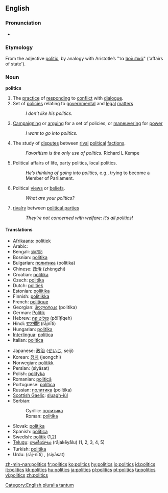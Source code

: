 ==English==

===Pronunciation===
{{IPA|/ˈpɒl.ɪ.tɪks/}}
*{{audio|en-us-politics.ogg|Audio (US)}}

===Etymology===
From the adjective [[politic]], by analogy with Aristotle’s "τα [[πολιτικά]]" ('affairs of state').

===Noun===
'''politics''' {{p}}

# The [[practice]] of [[responding]] to [[conflict]] with [[dialogue]].
# Set of [[policies]] relating to [[governmental]] and [[legal]] [[matters]]
#:''I don’t like his politics.''
# [[campaigning|Campaigning]] or [[arguing]] for a set of policies, or [[maneuvering]] for [[power]]
#: ''I want to go into politics.''
# The study of [[disputes]] between [[rival]] [[political]] [[factions]].
#:''Favoritism is the only use of politics.'' Richard L Kempe
# Political affairs of life, party politics, local politics.
#: ''He’s thinking of going into politics'', e.g., trying to become a Member of Parliament.
# Political [[views]] or [[beliefs]].
#: ''What are your politics?''
# [[rivalry]] between [[political parties]]
#: ''They’re not concerned with welfare: it’s all politics!''

====Translations====
{{top}}
*[[Afrikaans]]: [[politiek]]
*Arabic: {{Arab|[[سياسة]]}} {{unicode|(siyāsa)}} {{f}}
*Bengali: [[রাজনীতি]]
*Bosnian: [[politika]] {{f}}
*Bulgarian: [[политика]] (polítika) {{f}}
*Chinese: [[政治]] (zhèngzhì)
*Croatian: [[politika]] {{f}}
*Czech: [[politika]] {{f}}
*Dutch: [[politiek]] {{f}}
*Estonian: [[poliitika]]
*Finnish: [[politiikka]]
*French: [[politique]] {{f}}
*Georgian: [[პოლიტიკა]] (politika)
*German: [[Politik]] {{f}}
*Hebrew: [[פוליטיקה]] (pōlīṭīqeh) {{f}}
*Hindi: [[राजनीति]] (rājnīti) {{f}}
*Hungarian: [[politika#Hungarian|politika]]
*[[Interlingua]]: [[politica]] {{f}}
*Italian: [[politica#Italian|politica]] {{f}}
{{mid}}
*Japanese: [[政治#Japanese|政治]] ([[せいじ]], seiji)
*Korean: [[정치]] (jeongchi)
*Norwegian: [[politikk]] {{m}}
*Persian: {{FAchar|[[سیاست]]}} (siyâsat)
*Polish: [[polityka]] {{f}}
*Romanian: [[politică]] {{f}}
*Portuguese: [[política]] {{f}}
*Russian: [[политика]] (polítika) {{f}}
*[[Scottish Gaelic]]: [[sluagh-iùl]] {{m}}
*Serbian:
*:Cyrillic: [[политика#Serbian|политика]] {{f}}
*:Roman: [[politika#Serbian|politika]] {{f}}
*Slovak: [[politika#Slovak|politika]] {{f}}
*Spanish: [[política#Spanish|política]] {{f}}
*Swedish: [[politik]] {{c}} (1,2)
*[[Telugu]]: [[రాజకీయాలు]] (rājakēyālu) (1, 2, 3, 4, 5)
*Turkish: [[politika#Turkish|politika]]
*Urdu: {{URchar|[[راج نیتی]]}} (rāj-nīti) {{f}}, {{URchar|[[سیاست]]}} (siyāsat) {{f}}
{{bottom}}

[[Category:English pluralia tantum]]

[[zh-min-nan:politics]]
[[fr:politics]]
[[ko:politics]]
[[hy:politics]]
[[io:politics]]
[[id:politics]]
[[it:politics]]
[[kk:politics]]
[[hu:politics]]
[[ja:politics]]
[[pl:politics]]
[[pt:politics]]
[[ta:politics]]
[[vi:politics]]
[[zh:politics]]